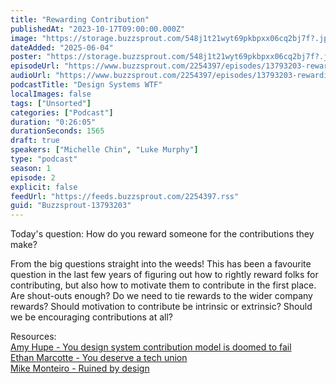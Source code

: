 ```yaml
---
title: "Rewarding Contribution"
publishedAt: "2023-10-17T09:00:00.000Z"
image: "https://storage.buzzsprout.com/548j1t21wyt69pkbpxx06cq2bj7f?.jpg"
dateAdded: "2025-06-04"
poster: "https://storage.buzzsprout.com/548j1t21wyt69pkbpxx06cq2bj7f?.jpg"
episodeUrl: "https://www.buzzsprout.com/2254397/episodes/13793203-rewarding-contribution.mp3"
audioUrl: "https://www.buzzsprout.com/2254397/episodes/13793203-rewarding-contribution.mp3"
podcastTitle: "Design Systems WTF"
localImages: false
tags: ["Unsorted"]
categories: ["Podcast"]
duration: "0:26:05"
durationSeconds: 1565
draft: true
speakers: ["Michelle Chin", "Luke Murphy"]
type: "podcast"
season: 1
episode: 2
explicit: false
feedUrl: "https://feeds.buzzsprout.com/2254397.rss"
guid: "Buzzsprout-13793203"
---
```

Today's question: How do you reward someone for the contributions they make?  
  
From the big questions straight into the weeds! This has been a favourite question in the last few years of figuring out how to rightly reward folks for contributing, but also how to motivate them to contribute in the first place. Are shout-outs enough? Do we need to tie rewards to the wider company rewards? Should motivation to contribute be intrinsic or extrinsic? Should we be encouraging contributions at all?  
  
Resources:  
[Amy Hupe - You design system contribution model is doomed to fail](https://www.youtube.com/watch?v=2xvq7CLlEkw)  
[Ethan Marcotte - You deserve a tech union](https://abookapart.com/products/you-deserve-a-tech-union)  
[Mike Monteiro - Ruined by design](https://www.ruinedby.design/)
